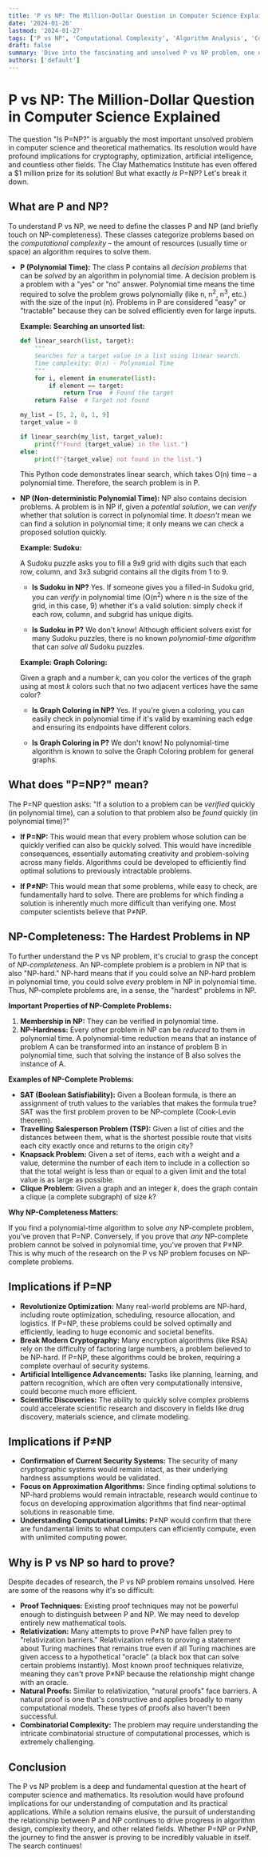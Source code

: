 ```yaml
---
title: 'P vs NP: The Million-Dollar Question in Computer Science Explained'
date: '2024-01-26'
lastmod: '2024-01-27'
tags: ['P vs NP', 'Computational Complexity', 'Algorithm Analysis', 'Computer Science Theory', 'NP-Completeness', 'P Problems', 'NP Problems', 'Polynomial Time', 'Non-deterministic Polynomial Time', 'Clay Mathematics Institute', 'Million Dollar Problems']
draft: false
summary: 'Dive into the fascinating and unsolved P vs NP problem, one of the most important questions in computer science and mathematics. Understand the definitions of P and NP, explore NP-completeness, and learn why this problem is so difficult and what its implications are.'
authors: ['default']
---
```


# P vs NP: The Million-Dollar Question in Computer Science Explained

The question "Is P=NP?" is arguably the most important unsolved problem in computer science and theoretical mathematics. Its resolution would have profound implications for cryptography, optimization, artificial intelligence, and countless other fields. The Clay Mathematics Institute has even offered a \$1 million prize for its solution! But what exactly *is* P=NP? Let's break it down.

## What are P and NP?

To understand P vs NP, we need to define the classes P and NP (and briefly touch on NP-completeness). These classes categorize problems based on the *computational complexity* – the amount of resources (usually time or space) an algorithm requires to solve them.

*   **P (Polynomial Time):** The class P contains all *decision problems* that can be *solved* by an algorithm in polynomial time.  A decision problem is a problem with a "yes" or "no" answer. Polynomial time means the time required to solve the problem grows polynomially (like n, n<sup>2</sup>, n<sup>3</sup>, etc.) with the size of the input (n). Problems in P are considered "easy" or "tractable" because they can be solved efficiently even for large inputs.

    **Example: Searching an unsorted list:**

    ```python
    def linear_search(list, target):
        """
        Searches for a target value in a list using linear search.
        Time complexity: O(n) - Polynomial Time
        """
        for i, element in enumerate(list):
            if element == target:
                return True  # Found the target
        return False  # Target not found

    my_list = [5, 2, 8, 1, 9]
    target_value = 8

    if linear_search(my_list, target_value):
        print(f"Found {target_value} in the list.")
    else:
        print(f"{target_value} not found in the list.")
    ```

    This Python code demonstrates linear search, which takes O(n) time – a polynomial time. Therefore, the search problem is in P.

*   **NP (Non-deterministic Polynomial Time):**  NP also contains decision problems. A problem is in NP if, given a *potential solution*, we can *verify* whether that solution is correct in polynomial time.  It *doesn't* mean we can find a solution in polynomial time; it only means we can check a proposed solution quickly.

    **Example: Sudoku:**

    A Sudoku puzzle asks you to fill a 9x9 grid with digits such that each row, column, and 3x3 subgrid contains all the digits from 1 to 9.

    *   **Is Sudoku in NP?**  Yes.  If someone gives you a filled-in Sudoku grid, you can *verify* in polynomial time (O(n<sup>2</sup>) where n is the size of the grid, in this case, 9) whether it's a valid solution: simply check if each row, column, and subgrid has unique digits.

    *   **Is Sudoku in P?** We don't know!  Although efficient solvers exist for many Sudoku puzzles, there is no known *polynomial-time algorithm* that can *solve* *all* Sudoku puzzles.

    **Example: Graph Coloring:**

    Given a graph and a number *k*, can you color the vertices of the graph using at most *k* colors such that no two adjacent vertices have the same color?

    *   **Is Graph Coloring in NP?** Yes. If you're given a coloring, you can easily check in polynomial time if it's valid by examining each edge and ensuring its endpoints have different colors.

    *   **Is Graph Coloring in P?** We don't know!  No polynomial-time algorithm is known to solve the Graph Coloring problem for general graphs.

## What does "P=NP?" mean?

The P=NP question asks: "If a solution to a problem can be *verified* quickly (in polynomial time), can a solution to that problem also be *found* quickly (in polynomial time)?"

*   **If P=NP:** This would mean that every problem whose solution can be quickly verified can also be quickly solved. This would have incredible consequences, essentially automating creativity and problem-solving across many fields. Algorithms could be developed to efficiently find optimal solutions to previously intractable problems.

*   **If P≠NP:** This would mean that some problems, while easy to check, are fundamentally hard to solve.  There are problems for which finding a solution is inherently much more difficult than verifying one.  Most computer scientists believe that P≠NP.

## NP-Completeness: The Hardest Problems in NP

To further understand the P vs NP problem, it's crucial to grasp the concept of *NP-completeness*. An NP-complete problem is a problem in NP that is also "NP-hard."  NP-hard means that if you could solve an NP-hard problem in polynomial time, you could solve *every* problem in NP in polynomial time. Thus, NP-complete problems are, in a sense, the "hardest" problems in NP.

**Important Properties of NP-Complete Problems:**

1.  **Membership in NP:** They can be verified in polynomial time.
2.  **NP-Hardness:**  Every other problem in NP can be *reduced* to them in polynomial time.  A polynomial-time reduction means that an instance of problem A can be transformed into an instance of problem B in polynomial time, such that solving the instance of B also solves the instance of A.

**Examples of NP-Complete Problems:**

*   **SAT (Boolean Satisfiability):** Given a Boolean formula, is there an assignment of truth values to the variables that makes the formula true?  SAT was the first problem proven to be NP-complete (Cook-Levin theorem).
*   **Travelling Salesperson Problem (TSP):**  Given a list of cities and the distances between them, what is the shortest possible route that visits each city exactly once and returns to the origin city?
*   **Knapsack Problem:** Given a set of items, each with a weight and a value, determine the number of each item to include in a collection so that the total weight is less than or equal to a given limit and the total value is as large as possible.
*   **Clique Problem:** Given a graph and an integer *k*, does the graph contain a clique (a complete subgraph) of size *k*?

**Why NP-Completeness Matters:**

If you find a polynomial-time algorithm to solve *any* NP-complete problem, you've proven that P=NP.  Conversely, if you prove that *any* NP-complete problem cannot be solved in polynomial time, you've proven that P≠NP.  This is why much of the research on the P vs NP problem focuses on NP-complete problems.

## Implications if P=NP

*   **Revolutionize Optimization:** Many real-world problems are NP-hard, including route optimization, scheduling, resource allocation, and logistics.  If P=NP, these problems could be solved optimally and efficiently, leading to huge economic and societal benefits.
*   **Break Modern Cryptography:**  Many encryption algorithms (like RSA) rely on the difficulty of factoring large numbers, a problem believed to be NP-hard. If P=NP, these algorithms could be broken, requiring a complete overhaul of security systems.
*   **Artificial Intelligence Advancements:**  Tasks like planning, learning, and pattern recognition, which are often very computationally intensive, could become much more efficient.
*   **Scientific Discoveries:** The ability to quickly solve complex problems could accelerate scientific research and discovery in fields like drug discovery, materials science, and climate modeling.

## Implications if P≠NP

*   **Confirmation of Current Security Systems:**  The security of many cryptographic systems would remain intact, as their underlying hardness assumptions would be validated.
*   **Focus on Approximation Algorithms:**  Since finding optimal solutions to NP-hard problems would remain intractable, research would continue to focus on developing approximation algorithms that find near-optimal solutions in reasonable time.
*   **Understanding Computational Limits:** P≠NP would confirm that there are fundamental limits to what computers can efficiently compute, even with unlimited computing power.

## Why is P vs NP so hard to prove?

Despite decades of research, the P vs NP problem remains unsolved. Here are some of the reasons why it's so difficult:

*   **Proof Techniques:** Existing proof techniques may not be powerful enough to distinguish between P and NP.  We may need to develop entirely new mathematical tools.
*   **Relativization:** Many attempts to prove P≠NP have fallen prey to "relativization barriers." Relativization refers to proving a statement about Turing machines that remains true even if all Turing machines are given access to a hypothetical "oracle" (a black box that can solve certain problems instantly).  Most known proof techniques relativize, meaning they can't prove P≠NP because the relationship might change with an oracle.
*   **Natural Proofs:** Similar to relativization, "natural proofs" face barriers. A natural proof is one that's constructive and applies broadly to many computational models. These types of proofs also haven't been successful.
*   **Combinatorial Complexity:** The problem may require understanding the intricate combinatorial structure of computational processes, which is extremely challenging.

## Conclusion

The P vs NP problem is a deep and fundamental question at the heart of computer science and mathematics.  Its resolution would have profound implications for our understanding of computation and its practical applications. While a solution remains elusive, the pursuit of understanding the relationship between P and NP continues to drive progress in algorithm design, complexity theory, and other related fields.  Whether P=NP or P≠NP, the journey to find the answer is proving to be incredibly valuable in itself. The search continues!
